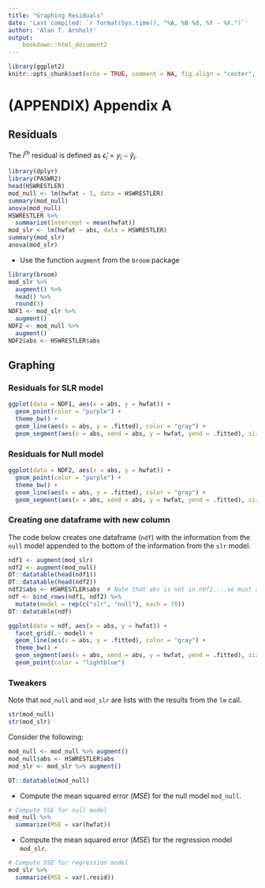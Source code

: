 ```yaml
---
title: "Graphing Residuals"
date: 'Last compiled: `r format(Sys.time(), "%A, %B %d, %Y - %X.")`'
author: 'Alan T. Arnholt'
output: 
    bookdown::html_document2
---
```


```r
library(ggplot2)
knitr::opts_chunk$set(echo = TRUE, comment = NA, fig.align = "center", warning = FALSE, message = FALSE)
```

# (APPENDIX) Appendix A {-}

## Residuals

The $i^{th}$ residual is defined as $\hat{\epsilon}_i = y_i - \hat{y}_i$.


```r
library(dplyr)
library(PASWR2)
head(HSWRESTLER)
mod_null <- lm(hwfat ~ 1, data = HSWRESTLER)
summary(mod_null)
anova(mod_null)
HSWRESTLER %>% 
  summarize(Intercept = mean(hwfat))
mod_slr <- lm(hwfat ~ abs, data = HSWRESTLER)
summary(mod_slr)
anova(mod_slr)
```

* Use the function `augment` from the `broom` package

```r
library(broom)
mod_slr %>% 
  augment() %>% 
  head() %>% 
  round(3)
NDF1 <- mod_slr %>% 
  augment()
NDF2 <- mod_null %>% 
  augment()
NDF2$abs <- HSWRESTLER$abs
```

## Graphing

### Residuals for SLR model

```r
ggplot(data = NDF1, aes(x = abs, y = hwfat)) + 
  geom_point(color = "purple") + 
  theme_bw() + 
  geom_line(aes(x = abs, y = .fitted), color = "gray") + 
  geom_segment(aes(x = abs, xend = abs, y = hwfat, yend = .fitted), size = 0.25)
```

### Residuals for Null model

```r
ggplot(data = NDF2, aes(x = abs, y = hwfat)) + 
  geom_point(color = "purple") + 
  theme_bw() + 
  geom_line(aes(x = abs, y = .fitted), color = "gray") + 
  geom_segment(aes(x = abs, xend = abs, y = hwfat, yend = .fitted), size = 0.25)
```

### Creating one dataframe with new column

The code below creates one dataframe (`ndf`) with the information from the `null` model appended to the bottom of the information from the `slr` model.

```r
ndf1 <- augment(mod_slr)
ndf2 <- augment(mod_null)
DT::datatable(head(ndf1))
DT::datatable(head(ndf2))
ndf2$abs <- HSWRESTLER$abs  # Note that abs is not in ndf2....so must add
ndf <- bind_rows(ndf1, ndf2) %>% 
  mutate(model = rep(c("slr", "null"), each = 78)) 
DT::datatable(ndf)
```

```r
ggplot(data = ndf, aes(x = abs, y = hwfat)) +
  facet_grid(.~ model) + 
  geom_line(aes(x = abs, y = .fitted), color = "gray") + 
  theme_bw() + 
  geom_segment(aes(x = abs, xend = abs, y = hwfat, yend = .fitted), size = 0.25, linetype = "dotted") + 
  geom_point(color = "lightblue") 
```

### Tweakers 

Note that `mod_null` and `mod_slr` are  lists with the results from the `lm` call.

```r
str(mod_null)
str(mod_slr)
```

Consider the following:

```r
mod_null <- mod_null %>% augment()
mod_null$abs <- HSWRESTLER$abs
mod_slr <- mod_slr %>% augment()
```

```r
DT::datatable(mod_null)
```

* Compute the mean squared error ($MSE$) for the null model `mod_null`.

```r
# Compute SSE for null model
mod_null %>%
  summarize(MSE = var(hwfat))
```

* Compute the mean squared error ($MSE$) for the regression model `mod_slr`.

```r
# Compute SSE for regression model
mod_slr %>%
  summarize(MSE = var(.resid))
```


